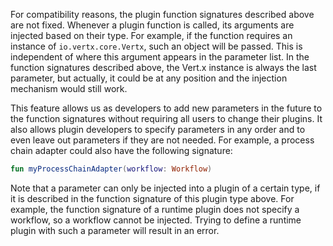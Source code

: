 
For compatibility reasons, the plugin function signatures described above are
not fixed. Whenever a plugin function is called, its arguments are injected
based on their type. For example, if the function requires an instance of
`io.vertx.core.Vertx`, such an object will be passed. This is independent of
where this argument appears in the parameter list. In the function signatures
described above, the Vert.x instance is always the last parameter, but actually,
it could be at any position and the injection mechanism would still work.

This feature allows us as developers to add new parameters in the future to
the function signatures without requiring all users to change their plugins.
It also allows plugin developers to specify parameters in any order and
to even leave out parameters if they are not needed. For example,
a <DocsLink href="#process-chain-adapters">process chain adapter</DocsLink>
could also have the following signature:

```kotlin
fun myProcessChainAdapter(workflow: Workflow)
```

Note that a parameter can only be injected into a plugin of a certain type,
if it is described in the function signature of this plugin type above. For
example, the function signature of a <DocsLink href="#custom-runtime-environments">runtime plugin</DocsLink>
does not specify a <DocsLink href="#workflows">workflow</DocsLink>, so a
workflow cannot be injected. Trying to define a runtime plugin with such a
parameter will result in an error.
